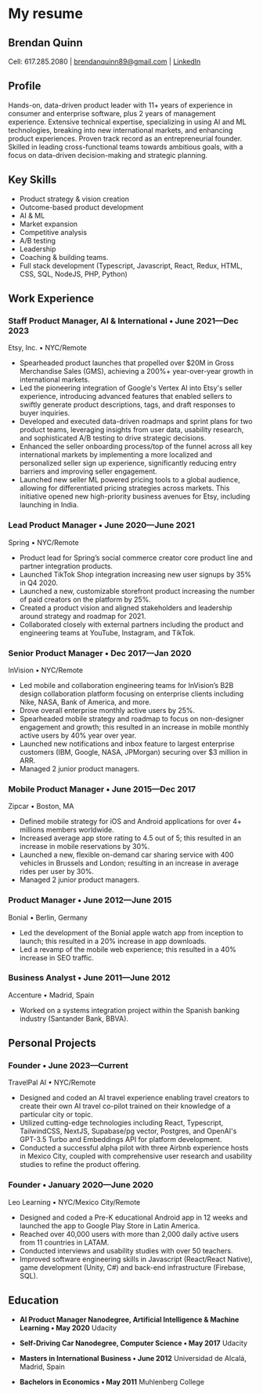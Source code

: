 # My resume

## Brendan Quinn

Cell: 617.285.2080 | brendanquinn89@gmail.com | [LinkedIn](https://www.linkedin.com/in/brendanmquinn/)

## Profile

Hands-on, data-driven product leader with 11+ years of experience in consumer and enterprise software, plus 2 years of management experience. Extensive technical expertise, specializing in using AI and ML technologies, breaking into new international markets, and enhancing product experiences. Proven track record as an entrepreneurial founder. Skilled in leading cross-functional teams towards ambitious goals, with a focus on data-driven decision-making and strategic planning.

## Key Skills

- Product strategy & vision creation
- Outcome-based product development
- AI & ML
- Market expansion
- Competitive analysis
- A/B testing
- Leadership
- Coaching & building teams.
- Full stack development (Typescript, Javascript, React, Redux, HTML, CSS, SQL, NodeJS, PHP, Python)

## Work Experience

### Staff Product Manager, AI & International • June 2021—Dec 2023

Etsy, Inc. • NYC/Remote

- Spearheaded product launches that propelled over $20M in Gross Merchandise Sales (GMS), achieving a 200%+ year-over-year growth in international markets.
- Led the pioneering integration of Google's Vertex AI into Etsy's seller experience, introducing advanced features that enabled sellers to swiftly generate product descriptions, tags, and draft responses to buyer inquiries.
- Developed and executed data-driven roadmaps and sprint plans for two product teams, leveraging insights from user data, usability research, and sophisticated A/B testing to drive strategic decisions.
- Enhanced the seller onboarding process/top of the funnel across all key international markets by implementing a more localized and personalized seller sign up experience, significantly reducing entry barriers and improving seller engagement.
- Launched new seller ML powered pricing tools to a global audience, allowing for differentiated pricing strategies across markets. This initiative opened new high-priority business avenues for Etsy, including launching in India.

### Lead Product Manager • June 2020—June 2021

Spring • NYC/Remote

- Product lead for Spring’s social commerce creator core product line and partner integration products.
- Launched TikTok Shop integration increasing new user signups by 35% in Q4 2020.
- Launched a new, customizable storefront product increasing the number of paid creators on the platform by 25%.
- Created a product vision and aligned stakeholders and leadership around strategy and roadmap for 2021.
- Collaborated closely with external partners including the product and engineering teams at YouTube, Instagram, and TikTok.

### Senior Product Manager • Dec 2017—Jan 2020

InVision • NYC/Remote

- Led mobile and collaboration engineering teams for InVision’s B2B design collaboration platform focusing on enterprise clients including Nike, NASA, Bank of America, and more.
- Drove overall enterprise monthly active users by 25%.
- Spearheaded mobile strategy and roadmap to focus on non-designer engagement and growth; this resulted in an increase in mobile monthly active users by 40% year over year.
- Launched new notifications and inbox feature to largest enterprise customers (IBM, Google, NASA, JPMorgan) securing over $3 million in ARR.
- Managed 2 junior product managers.

### Mobile Product Manager • June 2015—Dec 2017

Zipcar • Boston, MA

- Defined mobile strategy for iOS and Android applications for over 4+ millions members worldwide.
- Increased average app store rating to 4.5 out of 5; this resulted in an increase in mobile reservations by 30%.
- Launched a new, flexible on-demand car sharing service with 400 vehicles in Brussels and London; resulting in an increase in average rides per user by 30%.
- Managed 2 junior product managers.

### Product Manager • June 2012—June 2015

Bonial • Berlin, Germany

- Led the development of the Bonial apple watch app from inception to launch; this resulted in a 20% increase in app downloads.
- Led a revamp of the mobile web experience; this resulted in a 40% increase in SEO traffic.

### Business Analyst • June 2011—June 2012

Accenture • Madrid, Spain

- Worked on a systems integration project within the Spanish banking industry (Santander Bank, BBVA).

## Personal Projects

### Founder • June 2023—Current

TravelPal AI • NYC/Remote

- Designed and coded an AI travel experience enabling travel creators to create their own AI travel co-pilot trained on their knowledge of a particular city or topic.
- Utilized cutting-edge technologies including React, Typescript, TailwindCSS, NextJS, Supabase/pg vector, Postgres, and OpenAI's GPT-3.5 Turbo and Embeddings API for platform development.
- Conducted a successful alpha pilot with three Airbnb experience hosts in Mexico City, coupled with comprehensive user research and usability studies to refine the product offering.

### Founder • January 2020—June 2020

Leo Learning • NYC/Mexico City/Remote

- Designed and coded a Pre-K educational Android app in 12 weeks and launched the app to Google Play Store in Latin America.
- Reached over 40,000 users with more than 2,000 daily active users from 11 countries in LATAM.
- Conducted interviews and usability studies with over 50 teachers.
- Improved software engineering skills in Javascript (React/React Native), game development (Unity, C#) and back-end infrastructure (Firebase, SQL).

## Education

- **AI Product Manager Nanodegree, Artificial Intelligence & Machine Learning • May 2020**
  Udacity

- **Self-Driving Car Nanodegree, Computer Science • May 2017**
  Udacity

- **Masters in International Business • June 2012**
  Universidad de Alcalá, Madrid, Spain

- **Bachelors in Economics • May 2011**
  Muhlenberg College
